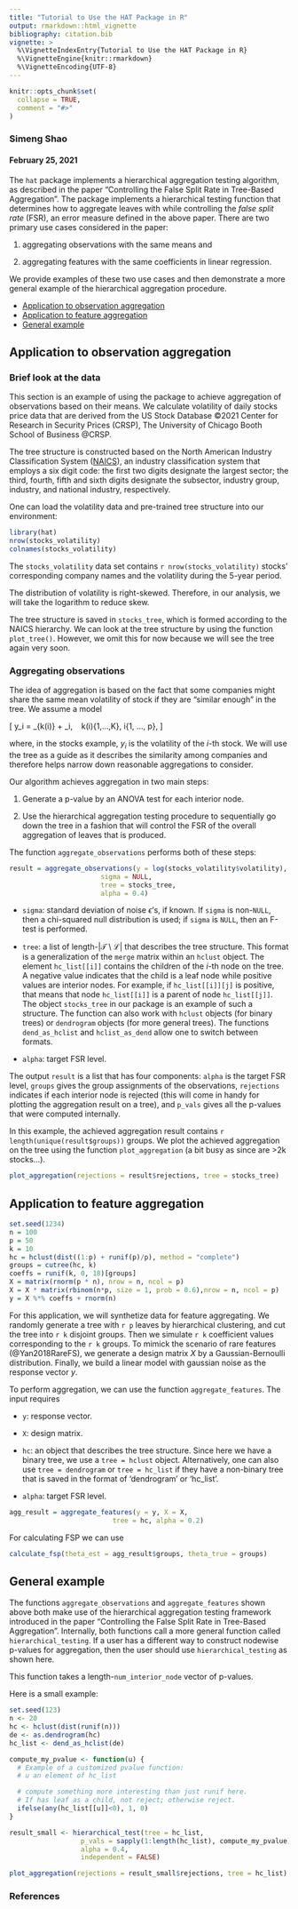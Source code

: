 ```yaml
---
title: "Tutorial to Use the HAT Package in R"
output: rmarkdown::html_vignette
bibliography: citation.bib
vignette: >
  %\VignetteIndexEntry{Tutorial to Use the HAT Package in R}
  %\VignetteEngine{knitr::rmarkdown}
  %\VignetteEncoding{UTF-8}
---
```


```r
knitr::opts_chunk$set(
  collapse = TRUE,
  comment = "#>"
)
```

### Simeng Shao
#### February 25, 2021

The `hat` package implements a hierarchical aggregation testing algorithm, as described in the paper "Controlling the False Split Rate in Tree-Based Aggregation". The package implements a hierarchical testing function that determines how to aggregate leaves with while controlling the *false split rate* (FSR), an error measure defined in the above paper.  There are two primary use cases considered in the paper:

1. aggregating observations with the same means and

2. aggregating features with the same coefficients in linear regression.

We provide examples of these two use cases and then demonstrate a more general example of the hierarchical aggregation procedure.

* [Application to observation aggregation](#observation)
* [Application to feature aggregation](#feature)
* [General example](#general)

<a id="observation"></a>


## Application to observation aggregation

### Brief look at the data

This section is an example of using the package to achieve aggregation of observations based on their means. We calculate volatility of daily stocks price data that are derived from the US Stock Database ©2021 Center for Research in Security Prices (CRSP), The University of Chicago Booth School of Business @CRSP.

The tree structure is constructed based on the North American Industry Classification System ([NAICS](https://www.census.gov/naics/)), an industry classification system that employs a six digit code: the first two digits designate the largest sector; the third, fourth, fifth and sixth digits designate the subsector, industry group, industry, and national industry, respectively. 

One can load the volatility data and pre-trained tree structure into our environment:

```r
library(hat)
nrow(stocks_volatility)
colnames(stocks_volatility)
```

The `stocks_volatility` data set contains `r nrow(stocks_volatility)` stocks' corresponding company names and the volatility during the 5-year period.

The distribution of volatility is right-skewed. Therefore, in our analysis, we will take the logarithm to reduce skew.

The tree structure is saved in `stocks_tree`, which is formed according to the NAICS hierarchy. We can look at the tree structure by using the function `plot_tree()`. However, we omit this for now because we will see the tree again very soon.

### Aggregating observations

The idea of aggregation is based on the fact that some companies might share the same mean volatility of stock if they are "similar enough" in the tree. We assume a model

\[
y_i = \theta_{k(i)} + \epsilon_i, \ \ \ k(i)\in\{1,...,K\}, i\in \{1, ..., p\},
\]

where, in the stocks example, $y_i$ is the volatility of the $i$-th stock. We will use the tree as a guide as it describes the similarity among companies and therefore helps narrow down reasonable aggregations to consider.

Our algorithm achieves aggregation in two main steps:

1. Generate a p-value by an ANOVA test for each interior node.

2. Use the hierarchical aggregation testing procedure to sequentially go down the tree in a fashion that will control the FSR of the overall aggregation of leaves that is produced.

The function `aggregate_observations` performs both of these steps:

```r
result = aggregate_observations(y = log(stocks_volatility$volatility), 
                       sigma = NULL, 
                       tree = stocks_tree, 
                       alpha = 0.4)
```

* `sigma`: standard deviation of noise $\epsilon$'s, if known.  If `sigma` is non-`NULL`, then a chi-squared null distribution is used; if `sigma` is `NULL`, then an F-test is performed.

* `tree`: a list of length-$|\mathcal{T}\setminus \mathcal{L}|$ that describes the tree structure. This format is a generalization of the `merge` matrix within an `hclust` object.  The element `hc_list[[i]]` contains the children of the $i$-th node on the tree. A negative value indicates that the child is a leaf node while positive values are interior nodes. For example, if `hc_list[[i]][j]` is positive, that means that node `hc_list[[i]]` is a parent of  node `hc_list[[j]]`.  The object `stocks_tree` in our package is an example of such a structure. The function can also work with `hclust` objects (for binary trees) or `dendrogram` objects (for more general trees). The functions `dend_as_hclist` and `hclist_as_dend` allow one to switch between formats.

* `alpha`: target FSR level.

The output `result` is a list that has four components: `alpha` is the target FSR level, `groups` gives the group assignments of the observations, `rejections` indicates if each interior node is rejected (this will come in handy for plotting the aggregation result on a tree), and `p_vals` gives all the p-values that were computed internally.

In this example, the achieved aggregation result contains `r length(unique(result$groups))` groups. We plot the achieved aggregation on the tree using the function `plot_aggregation` (a bit busy as since are >2k stocks...).

```r
plot_aggregation(rejections = result$rejections, tree = stocks_tree)
```


<a id="feature"></a>

## Application to feature aggregation

```r
set.seed(1234)
n = 100
p = 50
k = 10
hc = hclust(dist((1:p) + runif(p)/p), method = "complete")
groups = cutree(hc, k)
coeffs = runif(k, 0, 18)[groups]
X = matrix(rnorm(p * n), nrow = n, ncol = p)
X = X * matrix(rbinom(n*p, size = 1, prob = 0.6),nrow = n, ncol = p)
y = X %*% coeffs + rnorm(n)
```

For this application, we will synthetize data for feature aggregating. We randomly generate a tree with `r p` leaves by hierarchical clustering, and cut the tree into `r k` disjoint groups. Then we simulate `r k` coefficient values corresponding to the `r k` groups.
To mimick the scenario of rare features (@Yan2018RareFS), we generate a design matrix $X$ by a Gaussian-Bernoulli distribution.
Finally, we build a linear model with gaussian noise as the response vector $y$.

To perform aggregation, we can use the function `aggregate_features`. The input requires 

- `y`: response vector.

- `X`: design matrix.

- `hc`: an object that describes the tree structure. Since here we have a binary tree, we use a `tree = hclust` object. Alternatively, one can also use `tree = dendrogram` or `tree = hc_list` if they have a non-binary tree that is saved in the format of 'dendrogram' or 'hc_list'.

- `alpha`: target FSR level.

```r
agg_result = aggregate_features(y = y, X = X,
                          tree = hc, alpha = 0.2)
```

For calculating FSP we can use 

```r
calculate_fsp(theta_est = agg_result$groups, theta_true = groups)
```

<a id="general"></a>

## General example

The functions `aggregate_observations` and `aggregate_features` shown above both make use of the hierarchical aggregation testing framework introduced in the paper "Controlling the False Split Rate in Tree-Based Aggregation".  Internally, both functions call a more general function called `hierarchical_testing`.  If a user has a different way to construct nodewise p-values for aggregation, then the user should use `hierarchical_testing` as shown here.

This function takes a length-`num_interior_node` vector of p-values.

Here is a small example:

```r
set.seed(123)
n <- 20
hc <- hclust(dist(runif(n)))
de <- as.dendrogram(hc)
hc_list <- dend_as_hclist(de)

compute_my_pvalue <- function(u) {
  # Example of a customized pvalue function:
  # u an element of hc_list

  # compute something more interesting than just runif here.
  # If has leaf as a child, not reject; otherwise reject.
  ifelse(any(hc_list[[u]]<0), 1, 0)
}

result_small <- hierarchical_test(tree = hc_list,
                  p_vals = sapply(1:length(hc_list), compute_my_pvalue),
                  alpha = 0.4,
                  independent = FALSE)

plot_aggregation(rejections = result_small$rejections, tree = hc_list)
```




### References




